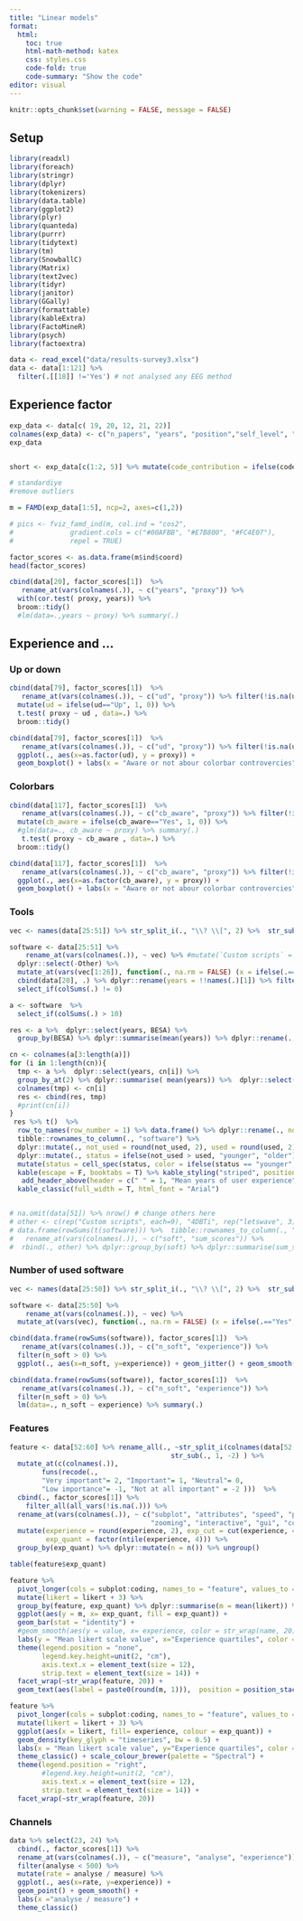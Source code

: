 ```yaml
---
title: "Linear models"
format:
  html:
    toc: true
    html-math-method: katex
    css: styles.css
    code-fold: true
    code-summary: "Show the code"
editor: visual
---
```

```r
knitr::opts_chunk$set(warning = FALSE, message = FALSE) 
```

## Setup

```r
library(readxl)
library(foreach)
library(stringr)
library(dplyr)
library(tokenizers)
library(data.table)
library(ggplot2)
library(plyr)
library(quanteda)
library(purrr)
library(tidytext)
library(tm)
library(SnowballC)
library(Matrix)
library(text2vec)
library(tidyr)
library(janitor)
library(GGally)
library(formattable)
library(kableExtra)
library(FactoMineR)
library(psych)
library(factoextra)
```

```r
data <- read_excel("data/results-survey3.xlsx")
data <- data[1:121] %>% 
  filter(.[[18]] !='Yes') # not analysed any EEG method
```

## Experience factor

```r
exp_data <- data[c( 19, 20, 12, 21, 22)]
colnames(exp_data) <- c("n_papers", "years", "position","self_level", "code_contribution")
exp_data


short <- exp_data[c(1:2, 5)] %>% mutate(code_contribution = ifelse(code_contribution=="Yes", 1, 0))

# standardiye
#remove outliers 
```

```r
m = FAMD(exp_data[1:5], ncp=2, axes=c(1,2))

# pics <- fviz_famd_ind(m, col.ind = "cos2", 
#              gradient.cols = c("#00AFBB", "#E7B800", "#FC4E07"),
#              repel = TRUE)

```

```r
factor_scores <- as.data.frame(m$ind$coord)
head(factor_scores)

cbind(data[20], factor_scores[1])  %>% 
   rename_at(vars(colnames(.)), ~ c("years", "proxy")) %>% 
  with(cor.test( proxy, years)) %>% 
  broom::tidy()
  #lm(data=.,years ~ proxy) %>% summary(.)
```
## Experience and ...

### Up or down

```r

cbind(data[79], factor_scores[1])  %>% 
   rename_at(vars(colnames(.)), ~ c("ud", "proxy")) %>% filter(!is.na(ud)) %>% 
  mutate(ud = ifelse(ud=="Up", 1, 0)) %>% 
  t.test( proxy ~ ud , data=.) %>% 
  broom::tidy()

cbind(data[79], factor_scores[1])  %>% 
   rename_at(vars(colnames(.)), ~ c("ud", "proxy")) %>% filter(!is.na(ud)) %>% 
  ggplot(., aes(x=as.factor(ud), y = proxy)) + 
  geom_boxplot() + labs(x = "Aware or not abour colorbar controvercies", y = "Experience") +  theme_classic()
```

### Colorbars

```r

cbind(data[117], factor_scores[1])  %>% 
   rename_at(vars(colnames(.)), ~ c("cb_aware", "proxy")) %>% filter(!is.na(cb_aware)) %>% 
  mutate(cb_aware = ifelse(cb_aware=="Yes", 1, 0)) %>% 
  #glm(data=., cb_aware ~ proxy) %>% summary(.)
   t.test( proxy ~ cb_aware , data=.) %>% 
  broom::tidy()

cbind(data[117], factor_scores[1])  %>% 
   rename_at(vars(colnames(.)), ~ c("cb_aware", "proxy")) %>% filter(!is.na(cb_aware)) %>% 
  ggplot(., aes(x=as.factor(cb_aware), y = proxy)) + 
  geom_boxplot() + labs(x = "Aware or not abour colorbar controvercies", y = "Experience") +  theme_classic()
```

### Tools

```r
vec <- names(data[25:51]) %>% str_split_i(., "\\? \\[", 2) %>%  str_sub(., 1, -2)

software <- data[25:51] %>%
    rename_at(vars(colnames(.)), ~ vec) %>% #mutate(`Custom scripts` = ifelse(Other == "Custom scripts", "Yes", `Custom scripts`)) %>% 
  dplyr::select(-Other) %>% 
  mutate_at(vars(vec[1:26]), function(., na.rm = FALSE) (x = ifelse(.=="Yes", 1, 0))) %>% 
  cbind(data[20], .) %>% dplyr::rename(years = !!names(.)[1]) %>% filter(years < 50) %>% 
  select_if(colSums(.) != 0)

```


```r
a <- software  %>% 
  select_if(colSums(.) > 10) 

res <- a %>%  dplyr::select(years, BESA) %>% 
  group_by(BESA) %>% dplyr::summarise(mean(years)) %>% dplyr::rename(., Usage = BESA, BESA = `mean(years)`)

cn <- colnames(a[3:length(a)])
for (i in 1:length(cn)){
  tmp <- a %>%  dplyr::select(years, cn[i]) %>% 
  group_by_at(2) %>% dplyr::summarise( mean(years)) %>%  dplyr::select(-1)
  colnames(tmp) <- cn[i] 
  res <- cbind(res, tmp) 
  #print(cn[i])
}
 res %>% t()  %>%
  row_to_names(row_number = 1) %>% data.frame() %>% dplyr::rename(., not_used = X0, used = X1) %>% 
  tibble::rownames_to_column(., "software") %>%  
  dplyr::mutate(., not_used = round(not_used, 2), used = round(used, 2)) %>% 
  dplyr::mutate(., status = ifelse(not_used > used, "younger", "older")) %>% 
  mutate(status = cell_spec(status, color = ifelse(status == "younger", "green", "black")))   %>% 
  kable(escape = F, booktabs = T) %>% kable_styling("striped", position = "center",) %>%
   add_header_above(header = c(" " = 1, "Mean years of user experience" = 3))   %>%
  kable_classic(full_width = T, html_font = "Arial")



```

```r
# na.omit(data[51]) %>% nrow() # change others here 
# other <- c(rep("Custom scripts", each=9), "4DBTi", rep("letswave", 3), "mTRF", "RAGU", "IGOR Pro", "EEGProcessor", "ELAN", "WinEEG") %>% table(.) %>% data.frame(.) %>% rename_at(vars(colnames(.)), ~ c("soft", "sum_scores"))
# data.frame(rowSums(t(software))) %>%  tibble::rownames_to_column(., "soft") %>% 
#   rename_at(vars(colnames(.)), ~ c("soft", "sum_scores")) %>% 
#  rbind(., other) %>% dplyr::group_by(soft) %>% dplyr::summarise(sum_scores = sum(sum_scores)) 
```

### Number of used software


```r
vec <- names(data[25:50]) %>% str_split_i(., "\\? \\[", 2) %>%  str_sub(., 1, -2)

software <- data[25:50] %>%
    rename_at(vars(colnames(.)), ~ vec) %>% 
  mutate_at(vars(vec), function(., na.rm = FALSE) (x = ifelse(.=="Yes", 1, 0))) 

```

```r
cbind(data.frame(rowSums(software)), factor_scores[1])  %>% 
   rename_at(vars(colnames(.)), ~ c("n_soft", "experience")) %>% 
  filter(n_soft > 0) %>% 
  ggplot(., aes(x=n_soft, y=experience)) + geom_jitter() + geom_smooth()
```
```r
cbind(data.frame(rowSums(software)), factor_scores[1])  %>% 
   rename_at(vars(colnames(.)), ~ c("n_soft", "experience")) %>% 
  filter(n_soft > 0) %>% 
  lm(data=., n_soft ~ experience) %>% summary(.)
```

### Features

```r
feature <- data[52:60] %>% rename_all(., ~str_split_i(colnames(data[52:60]), "\\? \\[", 2) %>% 
                                        str_sub(., 1, -2) ) %>%  
  mutate_at(c(colnames(.)), 
        funs(recode(.,
        "Very important"= 2, "Important"= 1, "Neutral"= 0,
        "Low importance"= -1, "Not at all important" = -2 )))  %>% 
  cbind(., factor_scores[1]) %>% 
    filter_all(all_vars(!is.na(.))) %>%  
  rename_at(vars(colnames(.)), ~ c("subplot", "attributes", "speed", "publicable", "reproducable", 
                                   "zooming", "interactive", "gui", "coding", "experience")) %>% 
  mutate(experience = round(experience, 2), exp_cut = cut(experience, 4, labels = c("25%", "50%", "75%", "100%")), 
         exp_quant = factor(ntile(experience, 4))) %>% 
  group_by(exp_quant) %>% dplyr::mutate(n = n()) %>% ungroup() 
```
```r
table(feature$exp_quant)
```



```r
feature %>% 
  pivot_longer(cols = subplot:coding, names_to = "feature", values_to = "likert") %>% 
  mutate(likert = likert + 3) %>% 
  group_by(feature, exp_quant) %>% dplyr::summarise(m = mean(likert)) %>% 
  ggplot(aes(y = m, x= exp_quant, fill = exp_quant)) + 
  geom_bar(stat = "identity") + 
  #geom_smooth(aes(y = value, x= experience, color = str_wrap(name, 20)), bw = 0.5, method = "loess", span = 0.7) + 
  labs(y = "Mean likert scale value", x="Experience quartiles", color = "Features")  + theme_classic() +
  theme(legend.position = "none", 
        legend.key.height=unit(2, "cm"), 
        axis.text.x = element_text(size = 12),
        strip.text = element_text(size = 14)) + 
  facet_wrap(~str_wrap(feature, 20)) + 
  geom_text(aes(label = paste0(round(m, 1))),  position = position_stack(vjust = 0.5), size = 4) 

```



```r
feature %>% 
  pivot_longer(cols = subplot:coding, names_to = "feature", values_to = "likert") %>%
  mutate(likert = likert + 3) %>%
  ggplot(aes(x = likert, fill= experience, colour = exp_quant)) + 
  geom_density(key_glyph = "timeseries", bw = 0.5) +
  labs(x = "Mean likert scale value", y="Experience quartiles", color = "Experience\nquantiles")  + 
  theme_classic() + scale_colour_brewer(palette = "Spectral") +
  theme(legend.position = "right", 
        #legend.key.height=unit(2, "cm"), 
        axis.text.x = element_text(size = 12),
        strip.text = element_text(size = 14)) + 
  facet_wrap(~str_wrap(feature, 20)) 
```

### Channels

```r
data %>% select(23, 24) %>% 
  cbind(., factor_scores[1]) %>% 
  rename_at(vars(colnames(.)), ~ c("measure", "analyse", "experience")) %>% 
  filter(analyse < 500) %>% 
  mutate(rate = analyse / measure) %>% 
  ggplot(., aes(x=rate, y=experience)) + 
  geom_point() + geom_smooth() +
  labs(x ="analyse / measure") +
  theme_classic()
```
